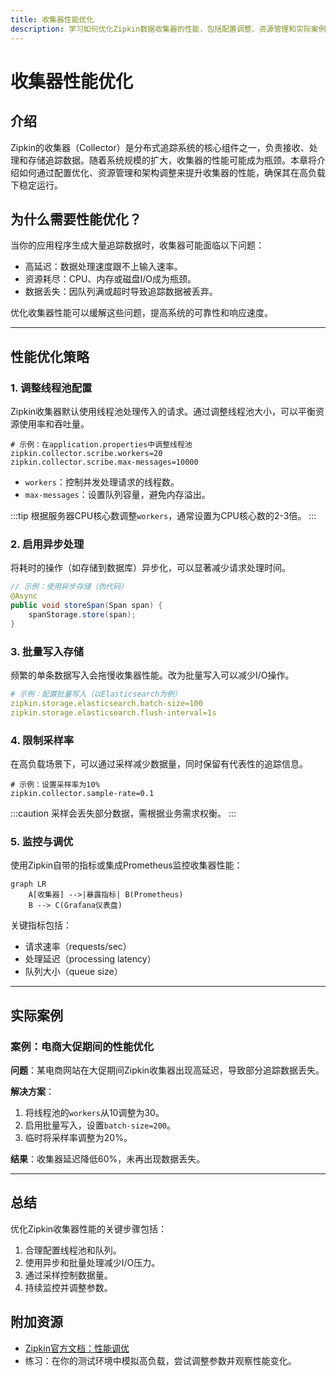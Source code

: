 ```yaml
---
title: 收集器性能优化
description: 学习如何优化Zipkin数据收集器的性能，包括配置调整、资源管理和实际案例。
---
```


# 收集器性能优化

## 介绍

Zipkin的收集器（Collector）是分布式追踪系统的核心组件之一，负责接收、处理和存储追踪数据。随着系统规模的扩大，收集器的性能可能成为瓶颈。本章将介绍如何通过配置优化、资源管理和架构调整来提升收集器的性能，确保其在高负载下稳定运行。

## 为什么需要性能优化？

当你的应用程序生成大量追踪数据时，收集器可能面临以下问题：
- 高延迟：数据处理速度跟不上输入速率。
- 资源耗尽：CPU、内存或磁盘I/O成为瓶颈。
- 数据丢失：因队列满或超时导致追踪数据被丢弃。

优化收集器性能可以缓解这些问题，提高系统的可靠性和响应速度。

---

## 性能优化策略

### 1. 调整线程池配置

Zipkin收集器默认使用线程池处理传入的请求。通过调整线程池大小，可以平衡资源使用率和吞吐量。

```properties
# 示例：在application.properties中调整线程池
zipkin.collector.scribe.workers=20
zipkin.collector.scribe.max-messages=10000
```

- `workers`：控制并发处理请求的线程数。
- `max-messages`：设置队列容量，避免内存溢出。

:::tip
根据服务器CPU核心数调整`workers`，通常设置为CPU核心数的2-3倍。
:::

### 2. 启用异步处理

将耗时的操作（如存储到数据库）异步化，可以显著减少请求处理时间。

```java
// 示例：使用异步存储（伪代码）
@Async
public void storeSpan(Span span) {
    spanStorage.store(span);
}
```

### 3. 批量写入存储

频繁的单条数据写入会拖慢收集器性能。改为批量写入可以减少I/O操作。

```yaml
# 示例：配置批量写入（以Elasticsearch为例）
zipkin.storage.elasticsearch.batch-size=100
zipkin.storage.elasticsearch.flush-interval=1s
```

### 4. 限制采样率

在高负载场景下，可以通过采样减少数据量，同时保留有代表性的追踪信息。

```properties
# 示例：设置采样率为10%
zipkin.collector.sample-rate=0.1
```

:::caution
采样会丢失部分数据，需根据业务需求权衡。
:::

### 5. 监控与调优

使用Zipkin自带的指标或集成Prometheus监控收集器性能：

```mermaid
graph LR
    A[收集器] -->|暴露指标| B(Prometheus)
    B --> C(Grafana仪表盘)
```

关键指标包括：
- 请求速率（requests/sec）
- 处理延迟（processing latency）
- 队列大小（queue size）

---

## 实际案例

### 案例：电商大促期间的性能优化

**问题**：某电商网站在大促期间Zipkin收集器出现高延迟，导致部分追踪数据丢失。

**解决方案**：
1. 将线程池的`workers`从10调整为30。
2. 启用批量写入，设置`batch-size=200`。
3. 临时将采样率调整为20%。

**结果**：收集器延迟降低60%，未再出现数据丢失。

---

## 总结

优化Zipkin收集器性能的关键步骤包括：
1. 合理配置线程池和队列。
2. 使用异步和批量处理减少I/O压力。
3. 通过采样控制数据量。
4. 持续监控并调整参数。

## 附加资源

- [Zipkin官方文档：性能调优](https://zipkin.io/pages/tuning.html)
- 练习：在你的测试环境中模拟高负载，尝试调整参数并观察性能变化。